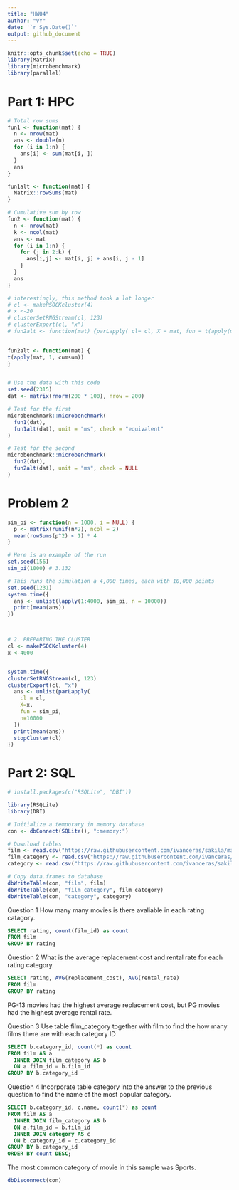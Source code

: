 ```yaml
---
title: "HW04"
author: "VY"
date: '`r Sys.Date()`'
output: github_document
---
```


```r
knitr::opts_chunk$set(echo = TRUE)
library(Matrix)
library(microbenchmark)
library(parallel)
```

# Part 1: HPC

```r
# Total row sums
fun1 <- function(mat) {
  n <- nrow(mat)
  ans <- double(n) 
  for (i in 1:n) {
    ans[i] <- sum(mat[i, ])
  }
  ans
}

fun1alt <- function(mat) {
  Matrix::rowSums(mat)
}

# Cumulative sum by row
fun2 <- function(mat) {
  n <- nrow(mat)
  k <- ncol(mat)
  ans <- mat
  for (i in 1:n) {
    for (j in 2:k) {
      ans[i,j] <- mat[i, j] + ans[i, j - 1]
    }
  }
  ans
}

# interestingly, this method took a lot longer
# cl <- makePSOCKcluster(4) 
# x <-20
# clusterSetRNGStream(cl, 123) 
# clusterExport(cl, "x")
# fun2alt <- function(mat) {parLapply( cl= cl, X = mat, fun = t(apply(mat, 1, cumsum)))}
  

fun2alt <- function(mat) {
t(apply(mat, 1, cumsum))
}


# Use the data with this code
set.seed(2315)
dat <- matrix(rnorm(200 * 100), nrow = 200)

# Test for the first
microbenchmark::microbenchmark(
  fun1(dat),
  fun1alt(dat), unit = "ms", check = "equivalent"
)

# Test for the second
microbenchmark::microbenchmark(
  fun2(dat),
  fun2alt(dat), unit = "ms", check = NULL
)
```

# Problem 2

```r
sim_pi <- function(n = 1000, i = NULL) {
  p <- matrix(runif(n*2), ncol = 2)
  mean(rowSums(p^2) < 1) * 4
}

# Here is an example of the run
set.seed(156)
sim_pi(1000) # 3.132

# This runs the simulation a 4,000 times, each with 10,000 points
set.seed(1231)
system.time({
  ans <- unlist(lapply(1:4000, sim_pi, n = 10000))
  print(mean(ans))
})



# 2. PREPARING THE CLUSTER
cl <- makePSOCKcluster(4) 
x <-4000


system.time({
clusterSetRNGStream(cl, 123) 
clusterExport(cl, "x")
  ans <- unlist(parLapply(
    cl = cl,
    X=x,
    fun = sim_pi,
    n=10000
  ))
  print(mean(ans))
  stopCluster(cl)
})
```

# Part 2: SQL
```r
# install.packages(c("RSQLite", "DBI"))

library(RSQLite)
library(DBI)

# Initialize a temporary in memory database
con <- dbConnect(SQLite(), ":memory:")

# Download tables
film <- read.csv("https://raw.githubusercontent.com/ivanceras/sakila/master/csv-sakila-db/film.csv")
film_category <- read.csv("https://raw.githubusercontent.com/ivanceras/sakila/master/csv-sakila-db/film_category.csv")
category <- read.csv("https://raw.githubusercontent.com/ivanceras/sakila/master/csv-sakila-db/category.csv")

# Copy data.frames to database
dbWriteTable(con, "film", film)
dbWriteTable(con, "film_category", film_category)
dbWriteTable(con, "category", category)
```

Question 1
How many many movies is there avaliable in each rating catagory.
```sql
SELECT rating, count(film_id) as count 
FROM film 
GROUP BY rating
```


Question 2
What is the average replacement cost and rental rate for each rating category.
```sql
SELECT rating, AVG(replacement_cost), AVG(rental_rate)
FROM film
GROUP BY rating
```

PG-13 movies had the highest average replacement cost, but PG movies had the highest average rental rate.

Question 3
Use table film_category together with film to find the how many films there are with each category ID
```sql
SELECT b.category_id, count(*) as count
FROM film AS a
  INNER JOIN film_category AS b
  ON a.film_id = b.film_id
GROUP BY b.category_id
```


Question 4
Incorporate table category into the answer to the previous question to find the name of the most popular category.
```sql
SELECT b.category_id, c.name, count(*) as count
FROM film AS a
  INNER JOIN film_category AS b
  ON a.film_id = b.film_id
  INNER JOIN category AS c
  ON b.category_id = c.category_id
GROUP BY b.category_id
ORDER BY count DESC;
```

The most common category of movie in this sample was Sports.

```r
dbDisconnect(con)
```

